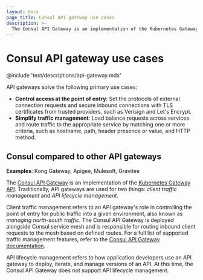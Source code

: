 ```yaml
---
layout: docs
page_title: Consul API gateway use cases
description: >-
  The Consul API Gateway is an implementation of the Kubernetes Gateway API that provides a single entry point that routes public requests to services within the service mesh.
---
```


# Consul API gateway use cases

@include 'text/descriptions/api-gateway.mdx'

API gateways solve the following primary use cases:

- **Control access at the point of entry**: Set the protocols of external connection requests and secure inbound connections with TLS certificates from trusted providers, such as Verisign and Let's Encrypt.
- **Simplify traffic management**: Load balance requests across services and route traffic to the appropriate service by matching one or more criteria, such as hostname, path, header presence or value, and HTTP method.

## Consul compared to other API gateways

**Examples**: Kong Gateway, Apigee, Mulesoft, Gravitee 

The [Consul API Gateway](/consul/docs/api-gateway) is an implementation of the [Kubernetes Gateway API](https://gateway-api.sigs.k8s.io/). Traditionally, API gateways are used for two things: _client traffic management_ and _API lifecycle management_.

Client traffic management refers to an API gateway's role in controlling the point of entry for public traffic into a given environment, also known as _managing north-south traffic_. The Consul API Gateway is deployed alongside Consul service mesh and is responsible for routing inbound client requests to the mesh based on defined routes. For a full list of supported traffic management features, refer to the [Consul API Gateway documentation](/consul/docs/api-gateway).

API lifecycle management refers to how application developers use an API gateway to deploy, iterate, and manage versions of an API. At this time, the Consul API Gateway does not support API lifecycle management.